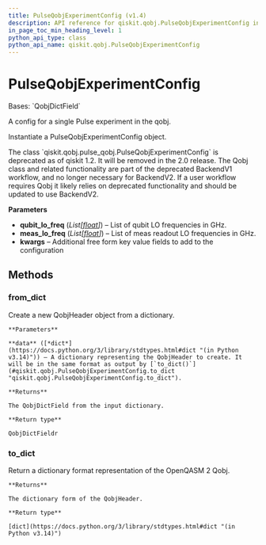 ```yaml
---
title: PulseQobjExperimentConfig (v1.4)
description: API reference for qiskit.qobj.PulseQobjExperimentConfig in qiskit v1.4
in_page_toc_min_heading_level: 1
python_api_type: class
python_api_name: qiskit.qobj.PulseQobjExperimentConfig
---
```


# PulseQobjExperimentConfig

<Class id="qiskit.qobj.PulseQobjExperimentConfig" isDedicatedPage={true} github="https://github.com/Qiskit/qiskit/tree/stable/1.4/qiskit/qobj/pulse_qobj.py#L506-L530" signature="qiskit.qobj.PulseQobjExperimentConfig(qubit_lo_freq=None, meas_lo_freq=None, **kwargs)" modifiers="class">
  Bases: `QobjDictField`

  A config for a single Pulse experiment in the qobj.

  Instantiate a PulseQobjExperimentConfig object.

  <Admonition title="Deprecated since version 1.2" type="danger">
    The class `qiskit.qobj.pulse_qobj.PulseQobjExperimentConfig` is deprecated as of qiskit 1.2. It will be removed in the 2.0 release. The Qobj class and related functionality are part of the deprecated BackendV1 workflow, and no longer necessary for BackendV2. If a user workflow requires Qobj it likely relies on deprecated functionality and should be updated to use BackendV2.
  </Admonition>

  **Parameters**

  *   **qubit\_lo\_freq** (*List\[*[*float*](https://docs.python.org/3/library/functions.html#float "(in Python v3.14)")*]*) – List of qubit LO frequencies in GHz.
  *   **meas\_lo\_freq** (*List\[*[*float*](https://docs.python.org/3/library/functions.html#float "(in Python v3.14)")*]*) – List of meas readout LO frequencies in GHz.
  *   **kwargs** – Additional free form key value fields to add to the configuration

  ## Methods

  ### from\_dict

  <Function id="qiskit.qobj.PulseQobjExperimentConfig.from_dict" github="https://github.com/Qiskit/qiskit/tree/stable/1.4/qiskit/qobj/common.py#L51-L63" signature="from_dict(data)" modifiers="classmethod">
    Create a new QobjHeader object from a dictionary.

    **Parameters**

    **data** ([*dict*](https://docs.python.org/3/library/stdtypes.html#dict "(in Python v3.14)")) – A dictionary representing the QobjHeader to create. It will be in the same format as output by [`to_dict()`](#qiskit.qobj.PulseQobjExperimentConfig.to_dict "qiskit.qobj.PulseQobjExperimentConfig.to_dict").

    **Returns**

    The QobjDictField from the input dictionary.

    **Return type**

    QobjDictFieldr
  </Function>

  ### to\_dict

  <Function id="qiskit.qobj.PulseQobjExperimentConfig.to_dict" github="https://github.com/Qiskit/qiskit/tree/stable/1.4/qiskit/qobj/common.py#L43-L49" signature="to_dict()">
    Return a dictionary format representation of the OpenQASM 2 Qobj.

    **Returns**

    The dictionary form of the QobjHeader.

    **Return type**

    [dict](https://docs.python.org/3/library/stdtypes.html#dict "(in Python v3.14)")
  </Function>
</Class>


